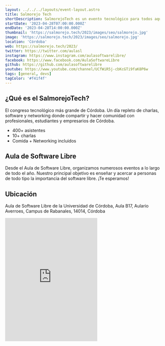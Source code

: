 ```yaml
---
layout: ../../../layouts/event-layout.astro
title: Salmorejo Tech
shortDescription: SalmorejoTech es un evento tecnológico para todos aquellos dispuestos a aprender 
startDate: '2023-04-28T07:00:00.000Z'
endDate: '2023-04-28T14:00:00.000Z'
thumbnail: 'https://salmorejo.tech/2023/images/seo/salmorejo.jpg'
image: 'https://salmorejo.tech/2023/images/seo/salmorejo.jpg'
location: 'Córdoba'
web: https://salmorejo.tech/2023/
twitter: https://twitter.com/aulasl
instagram: https://www.instagram.com/aulasoftwarelibre/
facebook: https://www.facebook.com/AulaSoftwareLibre
github: https://github.com/aulasoftwarelibre
youtube: https://www.youtube.com/channel/UCfWiR5j-cbKcGTi9faK8P6w
tags: [general, devs]
tagColor: '#f41f4f'
---
```


## ¿Qué es el SalmorejoTech? 

El congreso tecnológico más grande de Córdoba. Un día repleto de charlas, software y networking donde compartir y hacer comunidad con profesionales, estudiantes y empresarios de Córdoba.

- 400+ asistentes
- 10+ charlas
- Comida + Networking incluidos

## Aula de Software Libre 

Desde el Aula de Software Libre, organizamos numerosos eventos a lo largo de todo el año. Nuestro principal objetivo es enseñar y acercar a personas de todo tipo la importancia del software libre. ¡Te esperamos!

## Ubicación 

Aula de Software Libre de la Universidad de Córdoba, Aula B17, Aulario Averroes, Campus de Rabanales, 14014, Córdoba

<iframe className="w-full mt-4" height="400" src="https://www.google.com/maps/embed?pb=!1m18!1m12!1m3!1d3147.6962218983613!2d-4.721466099999999!3d37.91416259999999!2m3!1f0!2f0!3f0!3m2!1i1024!2i768!4f13.1!3m3!1m2!1s0xd6ce070a8609fe1%3A0x7cd7a2dbda19c344!2sAula%20de%20Software%20Libre%20de%20la%20Universidad%20de%20C%C3%B3rdoba!5e0!3m2!1ses!2ses!4v1669009917207!5m2!1ses!2ses" style="border:0;" allowfullscreen="" loading="lazy" referrerpolicy="no-referrer-when-downgrade"></iframe>


